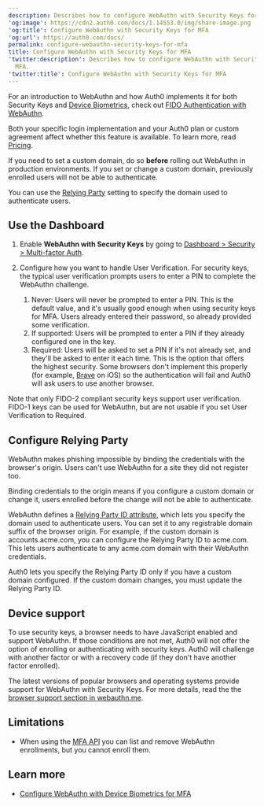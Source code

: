 ```yaml
---
description: Describes how to configure WebAuthn with Security Keys for MFA.
'og:image': https://cdn2.auth0.com/docs/1.14553.0/img/share-image.png
'og:title': Configure WebAuthn with Security Keys for MFA
'og:url': https://auth0.com/docs/
permalink: configure-webauthn-security-keys-for-mfa
title: Configure WebAuthn with Security Keys for MFA
'twitter:description': Describes how to configure WebAuthn with Security Keys for
  MFA.
'twitter:title': Configure WebAuthn with Security Keys for MFA
---
```

For an introduction to WebAuthn and how Auth0 implements it for both Security Keys and [Device Biometrics](/secure/multi-factor-authentication/fido-authentication-with-webauthn/configure-webauthn-device-biometrics-for-mfa), check out [FIDO Authentication with WebAuthn](/secure/multi-factor-authentication/fido-authentication-with-webauthn).

<Card title="Availability varies by Auth0 plan">

Both your specific login implementation and your Auth0 plan or custom agreement affect whether this feature is available. To learn more, read [Pricing](https://auth0.com/pricing).

</Card>

<Warning>

If you need to set a custom domain, do so **before** rolling out WebAuthn in production environments. If you set or change a custom domain, previously enrolled users will not be able to authenticate.

You can use the [Relying Party](#configure-relying-party) setting to specify the domain used to authenticate users.

</Warning>

## Use the Dashboard

1. Enable **WebAuthn with Security Keys** by going to [Dashboard > Security > Multi-factor Auth](https://manage.auth0.com/#/security/mfa).
2. Configure how you want to handle User Verification. For security keys, the typical user verification prompts users to enter a PIN to complete the WebAuthn challenge.

   1. Never: Users will never be prompted to enter a PIN. This is the default value, and it's usually good enough when using security keys for MFA. Users already entered their password, so already provided some verification.
   2. If supported: Users will be prompted to enter a PIN if they already configured one in the key.
   3. Required: Users will be asked to set a PIN if it's not already set, and they'll be asked to enter it each time. This is the option that offers the highest security. Some browsers don't implement this properly (for example, [Brave](https://brave.com/) on iOS) so the authentication will fail and Auth0 will ask users to use another browser.

Note that only FIDO-2 compliant security keys support user verification. FIDO-1 keys can be used for WebAuthn, but are not usable if you set User Verification to Required.

## Configure Relying Party

WebAuthn makes phishing impossible by binding the credentials with the browser's origin. Users can't use WebAuthn for a site they did not register too.

Binding credentials to the origin means if you configure a <Tooltip tip="Custom Domain: Third-party domain with a specialized, or vanity, name." cta="View Glossary" href="/glossary?term=custom+domain">custom domain</Tooltip> or change it, users enrolled before the change will not be able to authenticate.

WebAuthn defines a [Relying Party ID attribute](https://www.w3.org/TR/webauthn-2/#relying-party-identifier), which lets you specify the domain used to authenticate users. You can set it to any registrable domain suffix of the browser origin. For example, if the custom domain is accounts.acme.com, you can configure the <Tooltip tip="Relying Party: Entity (such as a service or application) that depends on a third-party identity provider to authenticate a user." cta="View Glossary" href="/glossary?term=Relying+Party">Relying Party</Tooltip> ID to acme.com. This lets users authenticate to any acme.com domain with their WebAuthn credentials.

Auth0 lets you specify the Relying Party ID only if you have a custom domain configured. If the custom domain changes, you must update the Relying Party ID.

## Device support

To use security keys, a browser needs to have JavaScript enabled and support WebAuthn. If those conditions are not met, Auth0 will not offer the option of enrolling or authenticating with security keys. Auth0 will challenge with another factor or with a recovery code (if they don't have another factor enrolled).

The latest versions of popular browsers and operating systems provide support for WebAuthn with Security Keys. For more details, read the the [browser support section in webauthn.me](https://webauthn.me/browser-support).

## Limitations

* When using the [MFA API](/secure/multi-factor-authentication/multi-factor-authentication-developer-resources/mfa-api) you can list and remove WebAuthn enrollments, but you cannot enroll them.

## Learn more

* [Configure WebAuthn with Device Biometrics for MFA](/secure/multi-factor-authentication/fido-authentication-with-webauthn/configure-webauthn-device-biometrics-for-mfa)
